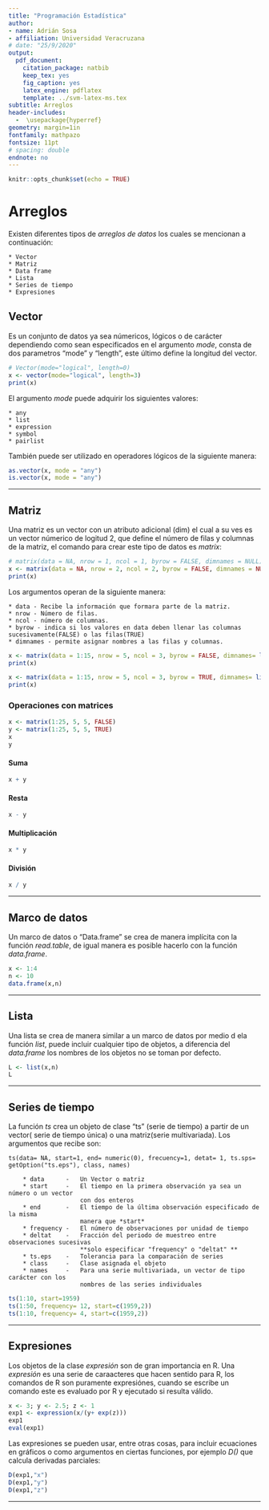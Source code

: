 ```yaml
---
title: "Programación Estadística"
author:
- name: Adrián Sosa
- affiliation: Universidad Veracruzana
# date: "25/9/2020"
output:
  pdf_document:
    citation_package: natbib
    keep_tex: yes
    fig_caption: yes
    latex_engine: pdflatex
    template: ../svm-latex-ms.tex
subtitle: Arreglos
header-includes:
  -  \usepackage{hyperref}
geometry: margin=1in
fontfamily: mathpazo
fontsize: 11pt
# spacing: double
endnote: no
---
```


```r
knitr::opts_chunk$set(echo = TRUE)
```


# Arreglos 

Existen diferentes tipos de *arreglos de datos* los cuales se mencionan a continuación:

    * Vector
    * Matriz
    * Data frame
    * Lista
    * Series de tiempo
    * Expresiones

## Vector

Es un conjunto de datos ya sea númericos, lógicos o de carácter dependiendo como sean especificados en el argumento *mode*, consta de dos parametros "mode" y "length", este último define la longitud del vector.

```r
# Vector(mode="logical", length=0)
x <- vector(mode="logical", length=3)
print(x)
```
El argumento *mode* puede adquirir los siguientes valores:

    * any
    * list
    * expression
    * symbol
    * pairlist

También puede ser utilizado en operadores lógicos de la siguiente manera:

```r
as.vector(x, mode = "any")
is.vector(x, mode = "any")
``` 
---


## Matriz

Una matriz es un vector con un atributo adicional (dim) el cual a su ves es un vector númerico de logitud 2, que define el número de filas y columnas de la matriz, el comando para crear este tipo de datos es *matrix*:

```r
# matrix(data = NA, nrow = 1, ncol = 1, byrow = FALSE, dimnames = NULL)
x <- matrix(data = NA, nrow = 2, ncol = 2, byrow = FALSE, dimnames = NULL)
print(x)
```
Los argumentos operan de la siguiente manera:

    * data - Recibe la información que formara parte de la matriz.
    * nrow - Número de filas. 
    * ncol - número de columnas.
    * byrow - indica si los valores en data deben llenar las columnas sucesivamente(FALSE) o las filas(TRUE)
    * dimnames - permite asignar nombres a las filas y columnas.


```r
x <- matrix(data = 1:15, nrow = 5, ncol = 3, byrow = FALSE, dimnames= list(c("row1","row2","row3","row4","row5"),c("C1","C2","C3")))
print(x)
``` 
```r
x <- matrix(data = 1:15, nrow = 5, ncol = 3, byrow = TRUE, dimnames= list(c("row1","row2","row3","row4","row5"),c("C1","C2","C3")))
print(x)
```

### Operaciones con matrices

```r
x <- matrix(1:25, 5, 5, FALSE)
y <- matrix(1:25, 5, 5, TRUE)
x
y
```

#### Suma


```r
x + y
```

#### Resta


```r
x - y
```

#### Multiplicación


```r
x * y
```

#### División


```r
x / y
```
---
    


## Marco de datos

Un marco de datos o "Data.frame" se crea de manera implícita con la función *read.table*, de igual manera es posible hacerlo con la función *data.frame*.

```r
x <- 1:4
n <- 10
data.frame(x,n)
```

---

## Lista

Una lista se crea de manera similar a un marco de datos por medio d ela función *list*, puede incluir cualquier tipo de objetos, a diferencia del *data.frame* los nombres de los objetos no se toman por defecto.


```r
L <- list(x,n)
L
```

---

## Series de tiempo

La función *ts* crea un objeto de clase "ts" (serie de tiempo) a partir de un vector( serie de tiempo única) o una matriz(serie multivariada). Los argumentos que recibe son:

    ts(data= NA, start=1, end= numeric(0), frecuency=1, detat= 1, ts.sps= 
    getOption("ts.eps"), class, names)

        * data      -   Un Vector o matriz
        * start     -   El tiempo en la primera observación ya sea un número o un vector
                        con dos enteros
        * end       -   El tiempo de la última observación especificado de la misma 
                        manera que *start*
        * frequency -   El número de observaciones por unidad de tiempo
        * deltat    -   Fracción del periodo de muestreo entre observaciones sucesivas 
                        **solo especificar "frequency" o "deltat" **   
        * ts.eps    -   Tolerancia para la comparación de series
        * class     -   Clase asignada el objeto
        * names     -   Para una serie multivariada, un vector de tipo carácter con los
                        nombres de las series individuales


```r
ts(1:10, start=1959)
ts(1:50, frequency= 12, start=c(1959,2))
ts(1:10, frequency= 4, start=c(1959,2))
```
---

## Expresiones

Los objetos de la clase *expresión* son de gran importancia en R. Una *expresión* es una serie de caraacteres que hacen sentido para R, los comandos de R son puramente expresiónes, cuando se escribe un comando este es evaluado por R y ejecutado si resulta válido.

```r
x <- 3; y <- 2.5; z <- 1
exp1 <- expression(x/(y+ exp(z)))
exp1
eval(exp1)
```
Las expresiones se pueden usar, entre otras cosas, para incluir ecuaciones en gráficos o como argumentos en ciertas funciones, por ejemplo *D()* que calcula derivadas parciales:

```r
D(exp1,"x")
D(exp1,"y")
D(exp1,"z")
```
---